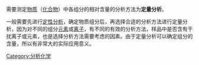 {{Otheruses|定量研究|subject=确定物质组成相对含量的分析|other=同名或類似名的其它條目描述}}
需要测定[[物质|物质]]（[[化合物|化合物]]）中各组分的相对含量的分析方法为'''定量分析'''。

一般需要先进行[[定性分析|定性分析]]，确定物质组分后，再选择合适的分析方法进行定量分析，因为对不同的组分[[元素|元素]]或[[离子|离子]]，有不同的有效的分析方法，样品中是否含有干扰离子或元素，也是选择分析方法需要考虑的因素。由于定量分析可以确定组分的含量，所以有非常大的实际应用意义。

{{Authority control}}
{{Chem-stub}}

[[Category:分析化学|Category:分析化学]]
